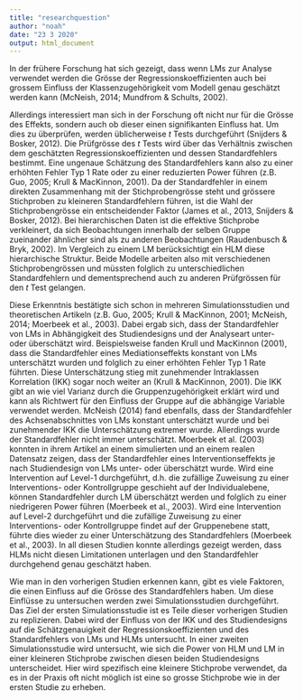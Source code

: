 ```yaml
---
title: "researchquestion"
author: "noah"
date: "23 3 2020"
output: html_document
---
```

In der frühere Forschung hat sich gezeigt, dass wenn LMs zur Analyse verwendet werden die Grösse der Regressionskoeffizienten auch bei grossem Einfluss der Klassenzugehörigkeit vom Modell genau geschätzt werden kann (McNeish, 2014; Mundfrom & Schults, 2002). 

Allerdings interessiert man sich in der Forschung oft nicht nur für die Grösse des Effekts, sondern auch ob dieser einen signifikanten Einfluss hat. Um dies zu überprüfen, werden üblicherweise *t* Tests durchgeführt (Snijders & Bosker, 2012). Die Prüfgrösse des *t* Tests wird über das Verhältnis zwischen dem geschätzten Regressionskoeffizienten und dessen Standardfehlers bestimmt. Eine ungenaue Schätzung des Standardfehlers kann also zu einer erhöhten Fehler Typ 1 Rate oder zu einer reduzierten Power führen (z.B. Guo, 2005; Krull & MacKinnon, 2001). Da der Standardfehler in einem direkten Zusammenhang mit der Stichprobengrösse steht und grössere Stichproben zu kleineren Standardfehlern führen, ist die Wahl der Stichprobengrösse ein entscheidender Faktor (James et al., 2013, Snijders & Bosker, 2012). Bei hierarchischen Daten ist die effektive Stichprobe verkleinert, da sich Beobachtungen innerhalb der selben Gruppe zueinander ähnlicher sind als zu anderen Beobachtungen (Raudenbusch & Bryk, 2002). Im Vergleich zu einem LM berücksichtigt ein HLM diese hierarchische Struktur. Beide Modelle arbeiten also mit verschiedenen Stichprobengrössen und müssten folglich zu unterschiedlichen Standardfehlern und dementsprechend auch zu anderen Prüfgrössen für den *t* Test gelangen. 

Diese Erkenntnis bestätigte sich schon in mehreren Simulationsstudien und theoretischen Artikeln (z.B. Guo, 2005; Krull & MacKinnon, 2001; McNeish, 2014; Moerbeek et al., 2003). Dabei ergab sich, dass der Standardfehler von LMs in Abhängigkeit des Studiendesigns und der Analyseart unter- oder überschätzt wird. Beispielsweise fanden Krull und MacKinnon (2001), dass die Standardfehler eines Mediationseffekts konstant von LMs unterschätzt wurden und folglich zu einer erhöhten Fehler Typ 1 Rate führten. Diese Unterschätzung stieg mit zunehmender Intraklassen Korrelation (IKK) sogar noch weiter an (Krull & MacKinnon, 2001). Die IKK gibt an wie viel Varianz durch die Gruppenzugehörigkeit erklärt wird und kann als Richtwert für den Einfluss der Gruppe auf die abhängige Variable verwendet werden. McNeish (2014) fand ebenfalls, dass der Standardfehler des Achsenabschnittes von LMs konstant unterschätzt wurde und bei zunehmender IKK die Unterschätzung extremer wurde. Allerdings wurde der Standardfehler nicht immer unterschätzt. Moerbeek et al. (2003) konnten in ihrem Artikel an einem simulierten und an einem realen Datensatz zeigen, dass der Standardfehler eines Interventionseffekts je nach Studiendesign von LMs unter- oder überschätzt wurde. Wird eine Intervention auf Level-1 durchgeführt, d.h. die zufällige Zuweisung zu einer Interventions- oder Kontrollgruppe geschieht auf der Individualebene, können Standardfehler durch LM überschätzt werden und folglich zu einer niedrigeren Power führen (Moerbeek et al., 2003). Wird eine Intervention auf Level-2 durchgeführt und die zufällige Zuweisung zu einer Interventions- oder Kontrollgruppe findet auf der Gruppenebene statt, führte dies wieder zu einer Unterschätzung des Standardfehlers (Moerbeek et al., 2003). In all diesen Studien konnte allerdings gezeigt werden, dass HLMs nicht diesen Limitationen unterlagen und den Standardfehler durchgehend genau geschätzt haben.

Wie man in den vorherigen Studien erkennen kann, gibt es viele Faktoren, die einen Einfluss auf die Grösse des Standardfehlers haben. Um diese Einflüsse zu untersuchen werden zwei Simulationsstudien durchgeführt. Das Ziel der ersten Simulationsstudie ist es Teile dieser vorherigen Studien zu replizieren. Dabei wird der Einfluss von der IKK und des Studiendesigns auf die Schätzgenauigkeit der Regressionskoeffizienten und des Standardfehlers von LMs und HLMs untersucht. In einer zweiten Simulationsstudie wird untersucht, wie sich die Power von HLM und LM in einer kleineren Stichprobe zwischen diesen beiden Studiendesigns unterscheidet. Hier wird spezifisch eine kleinere Stichprobe verwendet, da es in der Praxis oft nicht möglich ist eine so grosse Stichprobe wie in der ersten Studie zu erheben.
